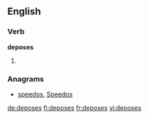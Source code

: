 ==English==

===Verb===
'''deposes'''

# {{third-person singular of|[[depose]]}}

===Anagrams===
* [[speedos#English|speedos]], [[Speedos#English|Speedos]]

[[de:deposes]]
[[fi:deposes]]
[[fr:deposes]]
[[vi:deposes]]